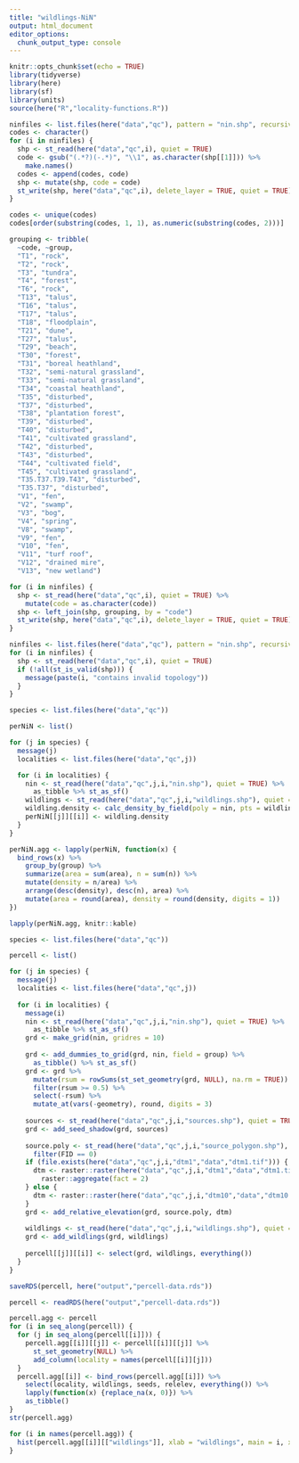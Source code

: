 ```yaml
---
title: "wildlings-NiN"
output: html_document
editor_options: 
  chunk_output_type: console
---
```


```r
knitr::opts_chunk$set(echo = TRUE)
library(tidyverse)
library(here)
library(sf)
library(units)
source(here("R","locality-functions.R"))
```

```r
ninfiles <- list.files(here("data","qc"), pattern = "nin.shp", recursive = TRUE)
codes <- character()
for (i in ninfiles) {
  shp <- st_read(here("data","qc",i), quiet = TRUE)
  code <- gsub("(.*?)(-.*)", "\\1", as.character(shp[[1]])) %>% 
    make.names()
  codes <- append(codes, code)
  shp <- mutate(shp, code = code)
  st_write(shp, here("data","qc",i), delete_layer = TRUE, quiet = TRUE)
}

codes <- unique(codes)
codes[order(substring(codes, 1, 1), as.numeric(substring(codes, 2)))]

grouping <- tribble(
  ~code, ~group,
  "T1", "rock",
  "T2", "rock",
  "T3", "tundra",
  "T4", "forest",
  "T6", "rock",
  "T13", "talus",
  "T16", "talus",
  "T17", "talus",
  "T18", "floodplain",
  "T21", "dune",
  "T27", "talus",
  "T29", "beach",
  "T30", "forest",
  "T31", "boreal heathland",
  "T32", "semi-natural grassland",
  "T33", "semi-natural grassland",
  "T34", "coastal heathland",
  "T35", "disturbed",
  "T37", "disturbed",
  "T38", "plantation forest",
  "T39", "disturbed",
  "T40", "disturbed",
  "T41", "cultivated grassland",
  "T42", "disturbed",
  "T43", "disturbed",
  "T44", "cultivated field",
  "T45", "cultivated grassland",
  "T35.T37.T39.T43", "disturbed",
  "T35.T37", "disturbed",
  "V1", "fen",
  "V2", "swamp",
  "V3", "bog",
  "V4", "spring",
  "V8", "swamp",
  "V9", "fen",
  "V10", "fen",
  "V11", "turf roof",
  "V12", "drained mire",
  "V13", "new wetland")

for (i in ninfiles) {
  shp <- st_read(here("data","qc",i), quiet = TRUE) %>% 
    mutate(code = as.character(code))
  shp <- left_join(shp, grouping, by = "code")
  st_write(shp, here("data","qc",i), delete_layer = TRUE, quiet = TRUE)
}
```

```r
ninfiles <- list.files(here("data","qc"), pattern = "nin.shp", recursive = TRUE)
for (i in ninfiles) {
  shp <- st_read(here("data","qc",i), quiet = TRUE)
  if (!all(st_is_valid(shp))) {
    message(paste(i, "contains invalid topology"))
  }
}
```

```r
species <- list.files(here("data","qc"))

perNiN <- list()

for (j in species) {
  message(j)
  localities <- list.files(here("data","qc",j))

  for (i in localities) {
    nin <- st_read(here("data","qc",j,i,"nin.shp"), quiet = TRUE) %>% 
      as_tibble %>% st_as_sf()
    wildlings <- st_read(here("data","qc",j,i,"wildlings.shp"), quiet = TRUE)
    wildling.density <- calc_density_by_field(poly = nin, pts = wildlings, field = group)
    perNiN[[j]][[i]] <- wildling.density
  }
}

perNiN.agg <- lapply(perNiN, function(x) {
  bind_rows(x) %>% 
    group_by(group) %>% 
    summarize(area = sum(area), n = sum(n)) %>% 
    mutate(density = n/area) %>%
    arrange(desc(density), desc(n), area) %>% 
    mutate(area = round(area), density = round(density, digits = 1))
})
```

```r
lapply(perNiN.agg, knitr::kable)
```

```r
species <- list.files(here("data","qc"))

percell <- list()

for (j in species) {
  message(j)
  localities <- list.files(here("data","qc",j))
  
  for (i in localities) {
    message(i)
    nin <- st_read(here("data","qc",j,i,"nin.shp"), quiet = TRUE) %>% 
      as_tibble %>% st_as_sf()
    grd <- make_grid(nin, gridres = 10)
    
    grd <- add_dummies_to_grid(grd, nin, field = group) %>% 
      as_tibble() %>% st_as_sf()
    grd <- grd %>% 
      mutate(rsum = rowSums(st_set_geometry(grd, NULL), na.rm = TRUE)) %>% 
      filter(rsum >= 0.5) %>% 
      select(-rsum) %>% 
      mutate_at(vars(-geometry), round, digits = 3) 
    
    sources <- st_read(here("data","qc",j,i,"sources.shp"), quiet = TRUE)
    grd <- add_seed_shadow(grd, sources)
    
    source.poly <- st_read(here("data","qc",j,i,"source_polygon.shp"), quiet = TRUE) %>% 
      filter(FID == 0)
    if (file.exists(here("data","qc",j,i,"dtm1","data","dtm1.tif"))) {
      dtm <- raster::raster(here("data","qc",j,i,"dtm1","data","dtm1.tif")) %>% 
        raster::aggregate(fact = 2)
    } else {
      dtm <- raster::raster(here("data","qc",j,i,"dtm10","data","dtm10.tif"))
    }
    grd <- add_relative_elevation(grd, source.poly, dtm)
    
    wildlings <- st_read(here("data","qc",j,i,"wildlings.shp"), quiet = TRUE)
    grd <- add_wildlings(grd, wildlings)
    
    percell[[j]][[i]] <- select(grd, wildlings, everything())
  }
}

saveRDS(percell, here("output","percell-data.rds"))
```

```r
percell <- readRDS(here("output","percell-data.rds"))

percell.agg <- percell
for (i in seq_along(percell)) {
  for (j in seq_along(percell[[i]])) {
    percell.agg[[i]][[j]] <- percell[[i]][[j]] %>% 
      st_set_geometry(NULL) %>% 
      add_column(locality = names(percell[[i]][j]))
  }
  percell.agg[[i]] <- bind_rows(percell.agg[[i]]) %>% 
    select(locality, wildlings, seeds, relelev, everything()) %>% 
    lapply(function(x) {replace_na(x, 0)}) %>% 
    as_tibble()
}
str(percell.agg)

for (i in names(percell.agg)) {  
  hist(percell.agg[[i]][["wildlings"]], xlab = "wildlings", main = i, xlim = c(0,20), breaks = 50)
}
```

